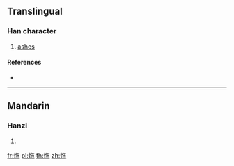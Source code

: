 ==Translingual==

===Han character===
{{Han char|rn=86|rad=火|as=05|sn=9|four=|canj=FOPD}}

# [[ashes]]

====References====
* {{Han ref|kx=0668.150|dkj=18944|hdz=32196.030|uh=70A7|ud=28839}}

----

==Mandarin==

===Hanzi===
{{cmn-hanzi|pin=[[duò]] ([[duo4]])|wg=to<sup>4</sup>}}

# {{defn|lang=cmn|sort=火05}}

[[fr:炧]]
[[pl:炧]]
[[th:炧]]
[[zh:炧]]